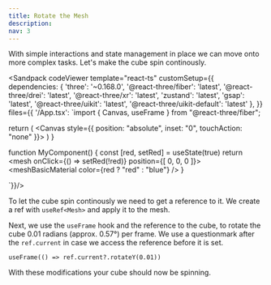 ```yaml
---
title: Rotate the Mesh
description: 
nav: 3
---
```


With simple interactions and state management in place we can move onto more complex tasks. Let's make the cube spin continously.

<Sandpack codeViewer
  template="react-ts"
  customSetup={{
    dependencies: {
      'three': '~0.168.0',
      '@react-three/fiber': 'latest',
      '@react-three/drei': 'latest',
      '@react-three/xr': 'latest',
      'zustand': 'latest',
      'gsap': 'latest',
      '@react-three/uikit': 'latest',
      '@react-three/uikit-default': 'latest'
    },
  }}
  files={{
    '/App.tsx': `import { Canvas, useFrame } from "@react-three/fiber";

  return (
    <Canvas style={{ position: "absolute", inset: "0", touchAction: "none" }}>
      <MyComponent />
    </Canvas>
  )
}

function MyComponent() {
    const [red, setRed] = useState(true)
    return <mesh onClick={() => setRed(!red)} position={[ 0, 0, 0 ]}>
        <boxGeometry/>
        <meshBasicMaterial color={red ? "red" : "blue"} />
    </mesh>
}

`}}/>

To let the cube spin continously we need to get a reference to it. We create a ref with `useRef<Mesh>` and apply it to the mesh.

Next, we use the `useFrame` hook and the reference to the cube, to rotate the cube 0.01 radians (approx. 0.57°) per frame. We use a questionmark after the `ref.current` in case we access the reference before it is set.

```tsx
useFrame(() => ref.current?.rotateY(0.01)) 
```

With these modifications your cube should now be spinning.